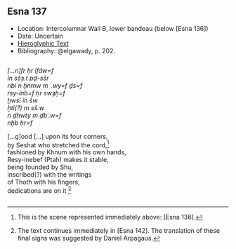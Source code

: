 ## Esna 137 {-}  
  
- Location: Intercolumnar Wall B, lower bandeau (below [Esna 136])   
- Date: Uncertain  
- [Hieroglyphic Text](https://www.ifao.egnet.net/uploads/publications/enligne/Temples-Esna002.pdf#page=321){target="_blank"}  
- Bibliography: @elgawady, p. 202.  
  
<style>  
  .col2 {  
    columns: 2 300px;         /* number of columns and width in pixels*/  
    -webkit-columns: 2 300px; /* chrome, safari */  
    -moz-columns: 2 300px;    /* firefox */  
    -webkit-column-break-inside: avoid;  
    -page-break-inside: avoid;  
    -break-inside: avoid;  
  }  
  
</style>  
  
  
<div class="col2">  
  
*[...n]fr ḥr ỉfdw=f  *  
    *ỉn sšȝ.t pḏ-sšr  *  
*nbỉ n ẖnmw m ʿ.wy=f ḏs=f  *  
*rsy-ỉnb=f ḥr swȝḥ=f  *  
*ḫwsỉ ỉn šw  *  
*ḫtỉ(?) m sš.w   *  
  *n ḏḥwty m ḏbʿ.w=f  *  
*nḫb ḥr=f  *  
  
[...g]ood [...] upon its four corners,  
    by Seshat who stretched the cord,[^fn-137-1]  
fashioned by Khnum with his own hands,  
Resy-inebef (Ptah) makes it stable,  
being founded by Shu,  
inscribed(?) with the writings  
  of Thoth with his fingers,  
dedications are on it [^fn-137-2]  
  
</div>  
  
[^fn-137-1]: This is the scene represented immediately above: [Esna 136].  
[^fn-137-2]: The text continues immediately in [Esna 142]. The translation of these final signs was suggested by Daniel Arpagaus.
  
